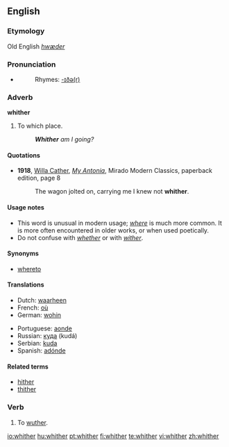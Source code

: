 ==English==

===Etymology===
Old English ''[[hwæder]]''

===Pronunciation===
*{{audio|en-us-whither.ogg|Audio (US)}}
*:Rhymes: [[Rhymes:English:-ɪðə(r)|-ɪðə(r)]]

===Adverb===
'''whither'''

# {{archaic|quaint}} To which place.
#: '''''Whither''' am I going?''

====Quotations====
*'''1918''', [[w:Willa Cather|Willa Cather]], ''[[w:My Antonia|My Antonia]]'', Mirado Modern Classics, paperback edition, page 8
*:The wagon jolted on, carrying me I knew not '''whither'''.

====Usage notes====
*This word is unusual in modern usage; ''[[where]]'' is much more common. It is more often encountered in older works, or when used poetically.
*Do not confuse with ''[[whether]]'' or with ''[[wither]]''.

====Synonyms====
*[[whereto]]

====Translations====
{{trans-top|to which place}}
*Dutch: [[waarheen]]
*French: [[où]]
*German: [[wohin]]
{{trans-mid}}
*Portuguese: [[aonde]]
*Russian: [[куда]] (kudá)
*Serbian: [[kuda]]
*Spanish: [[adónde]]
{{trans-bottom}}

====Related terms====
*[[hither]]
*[[thither]]

===Verb===
{{en-verb}}

# {{intransitive|obsolete|dialectal}} To [[wuther]].

[[io:whither]]
[[hu:whither]]
[[pt:whither]]
[[fi:whither]]
[[te:whither]]
[[vi:whither]]
[[zh:whither]]